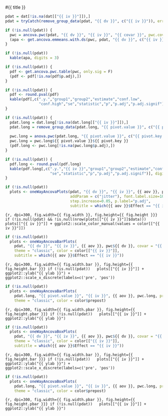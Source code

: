 

#{{ title }} 

```r
pdat = dat[!is.na(dat[["{{ iv }}"]]),]
pdat = tryCatch(remove_group_data(pdat, "{{ dv }}", c("{{ iv }}")), error = function(e) NULL)

if (!is.null(pdat)) {
  pwc = ancova.pwc(pdat, "{{ dv }}", "{{ iv }}", "{{ covar }}", pwc.covar=T)
  (apa <- get.ancova.emmeans.with.ds(pwc, pdat, "{{ dv }}", c("{{ iv }}"), "apa-format", covar = "{{ covar }}"))
}
```

```r
if (!is.null(pdat))
  kable(apa, digits = 3)
```

```r
if (!is.null(pdat)) {
  pdf <- get.ancova.pwc.table(pwc, only.sig = F)
  (pdf <- pdf[!is.na(pdf$p.adj),])
}
```

```r
if (!is.null(pdat)) {
  pdf <- round.pval(pdf)
  kable(pdf[,c(".y.","group1","group2","estimate","conf.low",
               "conf.high","se","statistic","p","p.adj","p.adj.signif")], digits = 3)
}
```


```r
if (!is.null(pdat)) {
  pdat.long = dat.long[!is.na(dat.long[["{{ iv }}"]]),]
  pdat.long = remove_group_data(pdat.long, "{{ pivot.value }}", c("{{ pivot.key }}","{{ iv }}"))
  
  pwc.long = anova.pwc(pdat.long, "{{ pivot.value }}", c("{{ pivot.key }}","{{ iv }}"))
  pwc.long = pwc.long${{ pivot.value }}${{ pivot.key }}
  (pdf.long <- pwc.long[!is.na(pwc.long$p.adj),])
}
```

```r
if (!is.null(pdat)) {
  pdf.long <- round.pval(pdf.long)
  kable(pdf.long[,c(".y.","{{ iv }}","group1","group2","estimate","conf.low","conf.high",
                    "se","statistic","p","p.adj","p.adj.signif")], digits = 3)
}
```

```r
if (!is.null(pdat))
  plots <- oneWayAncovaPlots(pdat, "{{ dv }}", "{{ iv }}", {{ aov }}, pwc${{ dv }},
                             addParam = c("jitter"), font.label.size=10,
                             step.increase=0.05, p.label="p.adj",
                             subtitle = which({{ aov }}$Effect == "{{ iv }}"))
```

```{r, dpi=300, fig.width={{ fig.width }}, fig.height={{ fig.height }}}
if (!is.null(pdat) && !is.null(nrow(plots[["{{ iv }}"]]$data)))
  plots[["{{ iv }}"]] + ggplot2::scale_color_manual(values = color[["{{ iv }}"]])
```

```r
if (!is.null(pdat))
  plots <- oneWayAncovaBarPlots(
    pdat, "{{ dv }}", "{{ iv }}", {{ aov }}, pwc${{ dv }}, covar = "{{ covar }}",
    theme = "classic", color = color[["{{ iv }}"]],
    subtitle = which({{ aov }}$Effect == "{{ iv }}"))
```

```{r, dpi=300, fig.width={{ fig.width.bar }}, fig.height={{ fig.height.bar }}}
if (!is.null(pdat))
  plots[["{{ iv }}"]] + ggplot2::ylab("{{ ylab }}") + ggplot2::scale_x_discrete(labels=c('pre', 'pos'))
```


```r
if (!is.null(pdat))
  plots <- oneWayAncovaBarPlots(
    pdat.long, "{{ pivot.value }}", "{{ iv }}", {{ aov }}, pwc.long, pre.post = "{{ pivot.key }}",
    theme = "classic", color = color$prepost)
```

```{r, dpi=300, fig.width={{ fig.width.pbar }}, fig.height={{ fig.height.pbar }}}
if (!is.null(pdat))
  plots[["{{ iv }}"]] + ggplot2::ylab("{{ ylab }}")
```

```r
if (!is.null(pdat))
  plots <- oneWayAncovaBoxPlots(
    pdat, "{{ dv }}", "{{ iv }}", {{ aov }}, pwc${{ dv }}, covar = "{{ covar }}",
    theme = "classic", color = color[["{{ iv }}"]],
    subtitle = which({{ aov }}$Effect == "{{ iv }}"))
```

```{r, dpi=300, fig.width={{ fig.width.bar }}, fig.height={{ fig.height.bar }}}
if (!is.null(pdat))
  plots[["{{ iv }}"]] + ggplot2::ylab("{{ ylab }}") + ggplot2::scale_x_discrete(labels=c('pre', 'pos'))
```


```r
if (!is.null(pdat))
  plots <- oneWayAncovaBoxPlots(
    pdat.long, "{{ pivot.value }}", "{{ iv }}", {{ aov }}, pwc.long, pre.post = "{{ pivot.key }}",
    theme = "classic", color = color$prepost)
```

```{r, dpi=300, fig.width={{ fig.width.pbar }}, fig.height={{ fig.height.pbar }}}
if (!is.null(pdat))
  plots[["{{ iv }}"]] + ggplot2::ylab("{{ ylab }}")
```


